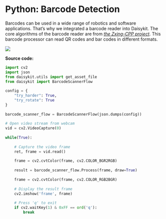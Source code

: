 # Python: Barcode Detection

Barcodes can be used in a wide range of robotics and software
applications. That’s why we integrated a barcode reader into Daisykit.
The core algorithms of the barcode reader are from [*the Zxing-CPP
project*](https://github.com/nu-book/zxing-cpp). This barcode processor
can read QR codes and bar codes in different formats.

![](/images/python/image10.gif)

**Source code:**

```py
import cv2
import json
from daisykit.utils import get_asset_file
from daisykit import BarcodeScannerFlow
 
config = {
    "try_harder": True,
    "try_rotate": True
}
 
barcode_scanner_flow = BarcodeScannerFlow(json.dumps(config))
 
# Open video stream from webcam
vid = cv2.VideoCapture(0)
 
while(True):
 
    # Capture the video frame
    ret, frame = vid.read()
 
    frame = cv2.cvtColor(frame, cv2.COLOR_BGR2RGB)
 
    result = barcode_scanner_flow.Process(frame, draw=True)
 
    frame = cv2.cvtColor(frame, cv2.COLOR_RGB2BGR)
 
    # Display the result frame
    cv2.imshow('frame', frame)
 
    # Press 'q' to exit
    if cv2.waitKey(1) & 0xFF == ord('q'):
        break
```
